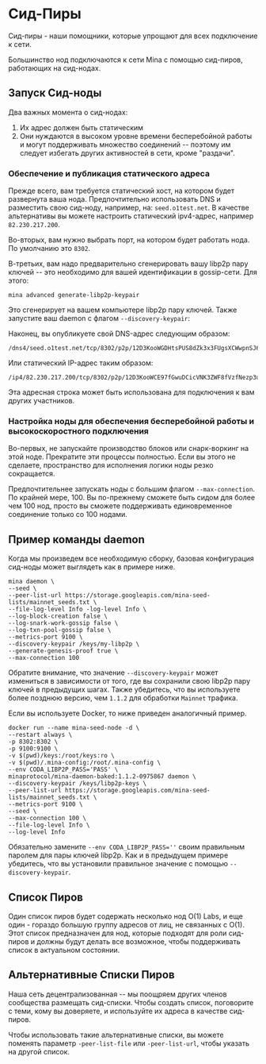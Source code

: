 
# Сид-Пиры

Сид-пиры - наши помощники, которые упрощают для всех подключение к сети.

Большинство нод подключаются к сети Mina с помощью сид-пиров, работающих на сид-нодах.

## Запуск Сид-ноды

Два важных момента о сид-нодах:

1. Их адрес должен быть статическим
2. Они нуждаются в высоком уровне времени бесперебойной работы и могут поддерживать множество соединений -- поэтому им следует избегать других активностей в сети, кроме "раздачи".

### Обеспечение и публикация статического адреса 

Прежде всего, вам требуется статический хост, на котором будет развернута ваша нода. Предпочтительно использовать DNS и разместить свою сид-ноду, например, на: `seed.o1test.net`. В качестве альтернативы вы можете настроить статический ipv4-адрес, например `82.230.217.200`.

Во-вторых, вам нужно выбрать порт, на котором будет работать нода. По умолчанию это `8302`.

В-третьих, вам надо предварительно сгенерировать вашу libp2p пару ключей -- это необходимо для вашей идентификации в gossip-сети. Для этого:

```
mina advanced generate-libp2p-keypair
```

Это сгенерирует на вашем компьютере libp2p пару ключей. Также запустите ваш daemon с флагом `--discovery-keypair`:

Наконец, вы опубликуете свой DNS-адрес следующим образом:

```
/dns4/seed.o1test.net/tcp/8302/p2p/12D3KooWGDHtsPUS8dZk3x3FUgsXCWwpnSJ6W7EwkWZKBZXczkwC
```

Или статический IP-адрес таким образом:

```
/ip4/82.230.217.200/tcp/8302/p2p/12D3KooWCE97fGwuDCicVNK3ZWF8fVzfNezp3uGjmSc8VrRFem6a
```

Эта адресная строка может быть использована для подключения к вам других участников.

### Настройка ноды для обеспечения бесперебойной работы и высокоскоростного подключения

Во-первых, не запускайте производство блоков или снарк-воркинг на этой ноде. Прекратите эти процессы полностью. Если вы этого не сделаете, пространство для исполнения логики ноды резко сокращается.

Предпочтительнее запускать ноды с большим флагом `--max-connection`. По крайней мере, 100. Вы по-прежнему сможете быть сидом для более чем 100 нод, просто вы сможете поддерживать единовременное соединение только со 100 нодами.

## Пример команды daemon

Когда мы произведем все необходимую сборку, базовая конфигурация сид-ноды может выглядеть как в примере ниже.

```
mina daemon \
--seed \
--peer-list-url https://storage.googleapis.com/mina-seed-lists/mainnet_seeds.txt \
--file-log-level Info -log-level Info \
--log-block-creation false \
--log-snark-work-gossip false \
--log-txn-pool-gossip false \
--metrics-port 9100 \
--discovery-keypair /keys/my-libp2p \
--generate-genesis-proof true \
--max-connection 100
```

Обратите внимание, что значение `--discovery-keypair` может измениться в зависимости от того, где вы сохранили свою libp2p пару ключей в предыдущих шагах. Также убедитесь, что вы используете более позднюю версию, чем `1.1.2` для обработки `Mainnet` трафика.

Если вы используете Docker, то ниже приведен аналогичный пример.

```
docker run --name mina-seed-node -d \
--restart always \
-p 8302:8302 \
-p 9100:9100 \
-v $(pwd)/keys:/root/keys:ro \
-v $(pwd)/.mina-config:/root/.mina-config \
--env CODA_LIBP2P_PASS='PASS' \
minaprotocol/mina-daemon-baked:1.1.2-0975867 daemon \
--discovery-keypair /keys/libp2p-keys \
--peer-list-url https://storage.googleapis.com/mina-seed-lists/mainnet_seeds.txt \
--metrics-port 9100 \
--seed \
--max-connection 100 \
--file-log-level Info \
--log-level Info
```

Обязательно замените `--env CODA_LIBP2P_PASS=''` своим правильным паролем для пары ключей libp2p. Как и в предыдущем примере убедитесь, что вы установили правильное значение с помощью `--discovery-keypair`.

## Список Пиров

Один список пиров будет содержать несколько нод O(1) Labs, и еще один - гораздо большую группу адресов от лиц, не связанных с O(1). Этот список предназначен для нод, которые подходят для роли сид-пиров и должны будут делать все возможное, чтобы поддерживать список в актуальном состоянии.

## Альтернативные Списки Пиров

Наша сеть децентрализованная -- мы поощряем других членов сообщества размещать сид-списки. Чтобы создать список, поговорите с теми, кому вы доверяете, и используйте их адреса в качестве сид-пиров.

Чтобы использовать такие альтернативные списки, вы можете поменять параметр `-peer-list-file` или `-peer-list-url`, чтобы указать на другой список.
